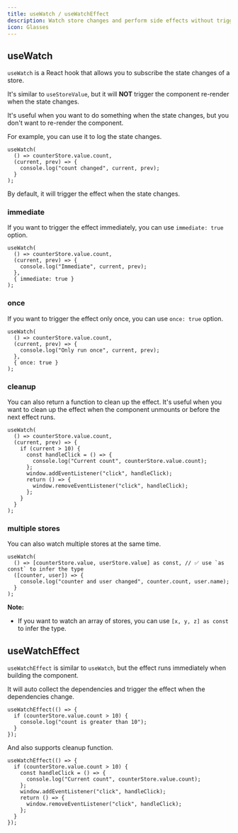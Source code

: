 ```yaml
---
title: useWatch / useWatchEffect
description: Watch store changes and perform side effects without triggering re-renders
icon: Glasses
---
```


## useWatch

`useWatch` is a React hook that allows you to subscribe the state changes of a store.

It's similar to `useStoreValue`, but it will **NOT** trigger the component re-render when the state changes.

It's useful when you want to do something when the state changes, but you don't want to re-render the component.

For example, you can use it to log the state changes.

```tsx
useWatch(
  () => counterStore.value.count,
  (current, prev) => {
    console.log("count changed", current, prev);
  }
);
```

By default, it will trigger the effect when the state changes.

### immediate

If you want to trigger the effect immediately, you can use `immediate: true` option.

```tsx
useWatch(
  () => counterStore.value.count,
  (current, prev) => {
    console.log("Immediate", current, prev);
  },
  { immediate: true }
);
```

### once

If you want to trigger the effect only once, you can use `once: true` option.

```tsx
useWatch(
  () => counterStore.value.count,
  (current, prev) => {
    console.log("Only run once", current, prev);
  },
  { once: true }
);
```

### cleanup

You can also return a function to clean up the effect. It's useful when you want to clean up the effect when the component unmounts or before the next effect runs.

```tsx
useWatch(
  () => counterStore.value.count,
  (current, prev) => {
    if (current > 10) {
      const handleClick = () => {
        console.log("Current count", counterStore.value.count);
      };
      window.addEventListener("click", handleClick);
      return () => {
        window.removeEventListener("click", handleClick);
      };
    }
  }
);
```

### multiple stores

You can also watch multiple stores at the same time.

```tsx
useWatch(
  () => [counterStore.value, userStore.value] as const, // ✅ use `as const` to infer the type
  ([counter, user]) => {
    console.log("counter and user changed", counter.count, user.name);
  }
);
```

**Note:**

- If you want to watch an array of stores, you can use `[x, y, z] as const` to infer the type.

## useWatchEffect

`useWatchEffect` is similar to `useWatch`, but the effect runs immediately when building the component.

It will auto collect the dependencies and trigger the effect when the dependencies change.

```tsx
useWatchEffect(() => {
  if (counterStore.value.count > 10) {
    console.log("count is greater than 10");
  }
});
```

And also supports cleanup function.

```tsx
useWatchEffect(() => {
  if (counterStore.value.count > 10) {
    const handleClick = () => {
      console.log("Current count", counterStore.value.count);
    };
    window.addEventListener("click", handleClick);
    return () => {
      window.removeEventListener("click", handleClick);
    };
  }
});
```
